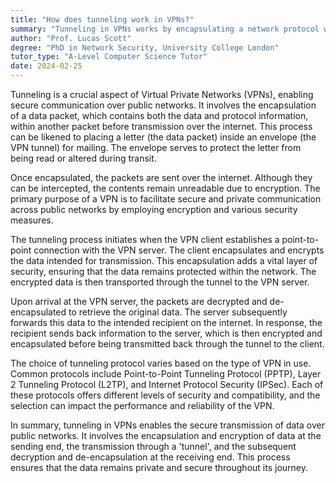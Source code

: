 ```yaml
---
title: "How does tunneling work in VPNs?"
summary: "Tunneling in VPNs works by encapsulating a network protocol within packets carried by the second network."
author: "Prof. Lucas Scott"
degree: "PhD in Network Security, University College London"
tutor_type: "A-Level Computer Science Tutor"
date: 2024-02-25
---
```


Tunneling is a crucial aspect of Virtual Private Networks (VPNs), enabling secure communication over public networks. It involves the encapsulation of a data packet, which contains both the data and protocol information, within another packet before transmission over the internet. This process can be likened to placing a letter (the data packet) inside an envelope (the VPN tunnel) for mailing. The envelope serves to protect the letter from being read or altered during transit.

Once encapsulated, the packets are sent over the internet. Although they can be intercepted, the contents remain unreadable due to encryption. The primary purpose of a VPN is to facilitate secure and private communication across public networks by employing encryption and various security measures.

The tunneling process initiates when the VPN client establishes a point-to-point connection with the VPN server. The client encapsulates and encrypts the data intended for transmission. This encapsulation adds a vital layer of security, ensuring that the data remains protected within the network. The encrypted data is then transported through the tunnel to the VPN server.

Upon arrival at the VPN server, the packets are decrypted and de-encapsulated to retrieve the original data. The server subsequently forwards this data to the intended recipient on the internet. In response, the recipient sends back information to the server, which is then encrypted and encapsulated before being transmitted back through the tunnel to the client.

The choice of tunneling protocol varies based on the type of VPN in use. Common protocols include Point-to-Point Tunneling Protocol (PPTP), Layer 2 Tunneling Protocol (L2TP), and Internet Protocol Security (IPSec). Each of these protocols offers different levels of security and compatibility, and the selection can impact the performance and reliability of the VPN.

In summary, tunneling in VPNs enables the secure transmission of data over public networks. It involves the encapsulation and encryption of data at the sending end, the transmission through a 'tunnel', and the subsequent decryption and de-encapsulation at the receiving end. This process ensures that the data remains private and secure throughout its journey.
    